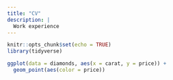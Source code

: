 ```yaml
---
title: "CV"
description: |
  Work experience 
---
```


```r
knitr::opts_chunk$set(echo = TRUE)
library(tidyverse)
```

```r

ggplot(data = diamonds, aes(x = carat, y = price)) +
  geom_point(aes(color = price))

```



